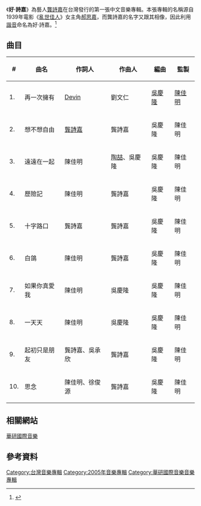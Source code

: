 {{Infobox album
| name       = 好·詩嘉
| type       = 專輯
| artist     = [[龔詩嘉|龔詩嘉]]
| cover      = Kaira_Gong_HaoShiJia.jpg
<!-- 未知參數 | background = orange -->
| released   = 2005年11月4日 <small>([[中華民國|臺灣]])</small>
| recorded   = 
| genre      = [[流行音樂|流行音樂]]
| length     = 
| label      = [[華研國際音樂|華研國際音樂]]
<!-- 未知參數 | number     = 70194 -->
| producer   = 
| reviews    = 
| prev_title = 
| prev_year  = 
| next_title = 
| next_year  = 
}}
《'''好·詩嘉'''》為藝人[[龔詩嘉|龔詩嘉]]在台灣發行的第一張中文音樂專輯。本張專輯的名稱源自1939年電影《[[亂世佳人|亂世佳人]]》女主角[[郝思嘉|郝思嘉]]，而龔詩嘉的名字又跟其相像，因此利用[[諧音|諧音]]命名為好·詩嘉。<ref>{{cite web |url=http://ent.sina.com.cn/y/2005-11-02/1029883789.html |title=龚诗嘉不喜欢陶喆类型 情迷古天乐和阿信(附图) |author=byetobuy |date=2005-11-02 |website=sina |publisher=新浪娛樂 |access-date=2022-06-20 }}</ref>

==曲目==
{| class="wikitable"
|-
!#
!曲名
!作詞人
!作曲人
!編曲
!監製
|-
| 1. || 再一次擁有 || [[吳佩珊|Devin]] || 劉文仁 || [[吳慶隆|吳慶隆]] || [[陳佳明|陳佳明]]
|-
| 2. || 想不想自由 || [[龔詩嘉|龔詩嘉]] || 龔詩嘉 || 吳慶隆 || 陳佳明
|-
| 3. || 遠遠在一起 || 陳佳明 || [[陶喆|陶喆]]、吳慶隆 || 吳慶隆 || 陳佳明
|-
| 4. || 歷險記  || 陳佳明 || 龔詩嘉 || 吳慶隆 || 陳佳明
|-
| 5. || 十字路口 || 龔詩嘉 || 龔詩嘉 || 吳慶隆 || 陳佳明
|-
| 6. || 白鴿 || 陳佳明 || 龔詩嘉 || 吳慶隆 || 陳佳明
|-
| 7. || 如果你真愛我 || 陳佳明 || 吳慶隆 || 吳慶隆 || 陳佳明
|-
| 8. || 一天天 || 陳佳明 || 吳慶隆 || 吳慶隆 || 陳佳明
|-
| 9. || 起初只是朋友 || 龔詩嘉、吳承欣 || 龔詩嘉 || 吳慶隆 || 陳佳明
|-
| 10. || 思念 || 陳佳明、徐俊源 || 龔詩嘉 || 吳慶隆 || 陳佳明
|}

==相關網站==
[https://web.archive.org/web/20081106172047/http://www.him.com.tw/artist/artist-mini-ku.php 華研國際音樂]

==參考資料==
{{Reflist}}

<!-- 本調用由 {{subst:Uncategorized/auto}} 自動產生。 -->
[[Category:台灣音樂專輯|Category:台灣音樂專輯]]
[[Category:2005年音樂專輯|Category:2005年音樂專輯]]
[[Category:華研國際音樂音樂專輯|Category:華研國際音樂音樂專輯]]